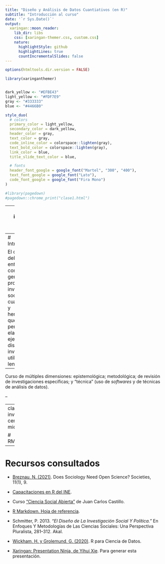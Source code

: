 ```yaml
---
title: "Diseño y Análisis de Datos Cuantiativos (en R)"
subtitle: "Introducción al curso"
date: '`r Sys.Date()`'
output:
  xaringan::moon_reader:
    lib_dir: libs
    css: [xaringan-themer.css, custom.css]
    nature:
      highlightStyle: github
      highlightLines: true
      countIncrementalSlides: false
---
```


```r
options(htmltools.dir.version = FALSE)
```

```r
library(xaringanthemer)


dark_yellow <- "#EFBE43"
light_yellow <- "#FDF7E9"
gray <- "#333333"
blue <- "#4466B0"

style_duo(
  # colors
  primary_color = light_yellow,
  secondary_color = dark_yellow,
  header_color = gray,
  text_color = gray,
  code_inline_color = colorspace::lighten(gray),
  text_bold_color = colorspace::lighten(gray),
  link_color = blue,
  title_slide_text_color = blue,

  # fonts
  header_font_google = google_font("Martel", "300", "400"),
  text_font_google = google_font("Lato"),
  code_font_google = google_font("Fira Mono")
)
```

```r
#library(pagedown)
#pagedown::chrome_print("clase1.html")

```

---
class: inverse, center, middle

# Introducción

---
# Introducción

El objetivo del curso es entregar una comprensión general del proceso de investigación social cuantitativa y herramientas que permitan elaborar y ejecutar diseños de investigación utilizando el lenguaje R.

--

Curso de múltiples dimensiones: epistemológica; metodológica; de revisión de investigaciones específicas; y "técnica" (uso de *softwares* y de técnicas de análisis de datos). 

--

---
class: inverse, center, middle

# RMarkdown

---

# Recursos consultados

+ [Breznau, N. (2021)](https://www.mdpi.com/2075-4698/11/1/9). Does Sociology Need Open Science? Societies, 11(1), 9.

+ [Capacitaciones en R del INE](https://capacitacionesdet.github.io/).

+ Curso ["Ciencia Social Abierta"](https://cienciasocialabierta.netlify.app/) de Juan Carlos Castillo. 

+ [R Markdown. Hoja de referencia](https://rstudio.com/wp-content/uploads/2015/03/rmarkdown-spanish.pdf). 

+ Schmitter, P. 2013. *“El Diseño de La Investigación Social Y Política.”* En Enfoques Y Metodologías de Las Ciencias Sociales: Una Perspectiva Pluralista, 281–312. Akal.

+ [Wickham, H. y Grolemund, G. (2020)](https://es.r4ds.hadley.nz/). R para Ciencia de Datos.

+ [Xaringan: Presentation Ninja, de Yihui Xie](https://github.com/yihui/xaringan). Para generar esta presentación.







